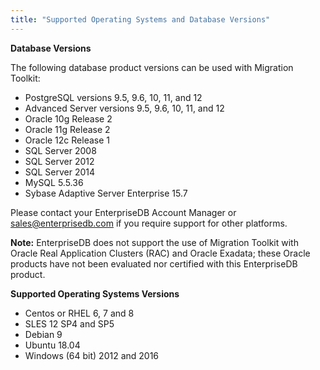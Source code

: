 ```yaml
---
title: "Supported Operating Systems and Database Versions"
---
```


<div id="supported_operating_systems_and_database_versions" class="registered_link"></div>


**Database Versions**

The following database product versions can be used with Migration Toolkit:

  - PostgreSQL versions 9.5, 9.6, 10, 11, and 12
  - Advanced Server versions 9.5, 9.6, 10, 11, and 12
  - Oracle 10g Release 2
  - Oracle 11g Release 2
  - Oracle 12c Release 1
  - SQL Server 2008
  - SQL Server 2012
  - SQL Server 2014
  - MySQL 5.5.36
  - Sybase Adaptive Server Enterprise 15.7

Please contact your EnterpriseDB Account Manager or <sales@enterprisedb.com> if you require support for other platforms.

**Note:** EnterpriseDB does not support the use of Migration Toolkit with Oracle Real Application Clusters (RAC) and Oracle Exadata; these Oracle products have not been evaluated nor certified with this EnterpriseDB product.

**Supported Operating Systems Versions**

  - Centos or RHEL 6, 7 and 8
  - SLES 12 SP4 and SP5
  - Debian 9
  - Ubuntu 18.04
  - Windows (64 bit) 2012 and 2016
